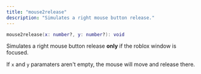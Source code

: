 ```yaml
---
title: "mouse2release"
description: "Simulates a right mouse button release."
---
```


```lua
mouse2release(x: number?, y: number?): void
```
Simulates a right mouse button release **only** if the roblox window is focused.

If `x` and `y` paramaters aren't empty, the mouse will move and release there.

